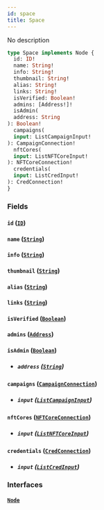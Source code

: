```yaml
---
id: space
title: Space
---
```



No description

```graphql
type Space implements Node {
  id: ID!
  name: String!
  info: String!
  thumbnail: String!
  alias: String!
  links: String!
  isVerified: Boolean!
  admins: [Address!]!
  isAdmin(
  address: String
): Boolean!
  campaigns(
  input: ListCampaignInput!
): CampaignConnection!
  nftCores(
  input: ListNFTCoreInput!
): NFTCoreConnection!
  credentials(
  input: ListCredInput!
): CredConnection!
}
```


### Fields

#### `id` ([`ID`](../../references/scalars/id))




#### `name` ([`String`](../../references/scalars/string))




#### `info` ([`String`](../../references/scalars/string))




#### `thumbnail` ([`String`](../../references/scalars/string))




#### `alias` ([`String`](../../references/scalars/string))




#### `links` ([`String`](../../references/scalars/string))




#### `isVerified` ([`Boolean`](../../references/scalars/boolean))




#### `admins` ([`Address`](../../references/objects/address))




#### `isAdmin` ([`Boolean`](../../references/scalars/boolean))


- ##### `address` ([`String`](../../references/scalars/string))




#### `campaigns` ([`CampaignConnection`](../../references/objects/campaign-connection))


- ##### `input` ([`ListCampaignInput`](../../references/inputs/list-campaign-input))




#### `nftCores` ([`NFTCoreConnection`](../../references/objects/nftcore-connection))


- ##### `input` ([`ListNFTCoreInput`](../../references/inputs/list-nftcore-input))




#### `credentials` ([`CredConnection`](../../references/objects/cred-connection))


- ##### `input` ([`ListCredInput`](../../references/inputs/list-cred-input))




### Interfaces

#### [`Node`](../../references/interfaces/node) 






